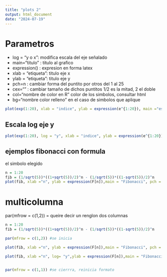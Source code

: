 ```yaml
---
title: "plots 2"
output: html_document
date: "2024-07-19"
---
```


# Parametros

-   log = "y o x": modifica escala del eje señalado
-   main="titulo" : titulo al grafico
-   expression() : expresion en forma latex
-   xlab = "etiqueta": titulo eje x
-   ylab = "etiqueta": titulo eje y
-   pch=n : cambiar forma del puntito por otros del 1 al 25
-   cex="" : cambiar tamaño de dichos puntitos 1/2 es la mitad, 2 el doble
-   col="nombre de color en R" color de los simbolos, consultar html
-   bg="nombre color relleno" en el  caso de simbolos que aplique
 

```r
plot(exp(1:20), xlab = "indice", ylab = expression(e^{1:20}), main ="escala lineal")
```

## Escala log eje y

```r
plot(exp(1:20), log = "y", xlab = "indice", ylab = expression(e^{1:20}), main ="escala log")
```

## ejemplos fibonacci con formula

el simbolo elegido 

```r
n = 1:20
fib = (1/sqrt(5))*((1+sqrt(5))/2)^n - (1/sqrt(5))*((1-sqrt(5))/2)^n
plot(fib, xlab ="n", ylab = expression(F[n]),main = "Fibonacci", pch = 22, cex = 1.5, col = "orchid2", bg = "orchid1")

```



# multicolumna

par(mfrow = c(1,2)) = queire decir un renglon dos columnas

```r
n = 1:20
fib = (1/sqrt(5))*((1+sqrt(5))/2)^n - (1/sqrt(5))*((1-sqrt(5))/2)^n

par(mfrow = c(1,2)) #se inicia

plot(fib, xlab ="n", ylab = expression(F[n]),main = "Fibonacci", pch = 22, cex = 1.5, col = "orchid2", bg = "orchid1")

plot(fib, xlab ="n", log= "y",ylab = expression(F[n]),main = "Fibonacci log", pch = 22, cex = 1.5, col = "orchid2", bg = "orchid1")


par(mfrow = c(1,1)) #se cierrra, reinicia formato
```




